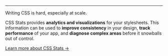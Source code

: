 

<UrlForm showLabel={true} />

---

Writing CSS is hard, especially at scale.

CSS Stats provides **analytics and visualizations** for your stylesheets.
This information can be used to **improve consistency** in your design,
**track performance** of your app, and **diagnose complex areas** before
it snowballs out of control.

[Learn more about CSS Stats &rarr;](./about)

